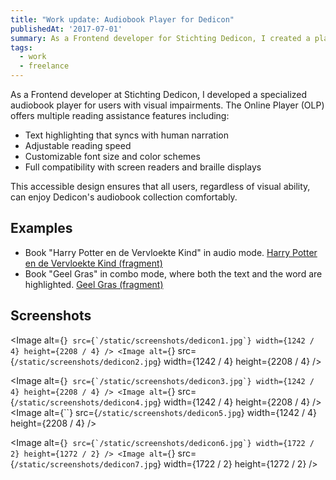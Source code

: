 ```yaml
---
title: "Work update: Audiobook Player for Dedicon"
publishedAt: '2017-07-01'
summary: As a Frontend developer for Stichting Dedicon, I created a player for their audiobook collection. It's built specifically for users with visual impairments.
tags:
  - work
  - freelance
---
```


As a Frontend developer at Stichting Dedicon, I developed a specialized audiobook player for users with visual impairments. The Online Player (OLP) offers multiple reading assistance features including:

- Text highlighting that syncs with human narration
- Adjustable reading speed
- Customizable font size and color schemes
- Full compatibility with screen readers and braille displays

This accessible design ensures that all users, regardless of visual ability, can enjoy Dedicon's audiobook collection comfortably.

## Examples

- Book "Harry Potter en de Vervloekte Kind" in audio mode. [Harry Potter en de Vervloekte Kind (fragment)](https://olp.netlify.app/?bookUrl=https://olp.netlify.app/harry-potter/ncc.html)
- Book "Geel Gras" in combo mode, where both the text and the word are highlighted. [Geel Gras (fragment)](https://olp.netlify.app/?bookUrl=https://olp.netlify.app/geel-gras/ncc.html)

## Screenshots

<Image
  alt={``}
  src={`/static/screenshots/dedicon1.jpg`}
  width={1242 / 4}
  height={2208 / 4}
/>
<Image
  alt={``}
  src={`/static/screenshots/dedicon2.jpg`}
  width={1242 / 4}
  height={2208 / 4}
/>

<Image
  alt={``}
  src={`/static/screenshots/dedicon3.jpg`}
  width={1242 / 4}
  height={2208 / 4}
/>
<Image
  alt={``}
  src={`/static/screenshots/dedicon4.jpg`}
  width={1242 / 4}
  height={2208 / 4}
/>
<Image
  alt={``}
  src={`/static/screenshots/dedicon5.jpg`}
  width={1242 / 4}
  height={2208 / 4}
/>

<Image
  alt={``}
  src={`/static/screenshots/dedicon6.jpg`}
  width={1722 / 2}
  height={1272 / 2}
/>
<Image
  alt={``}
  src={`/static/screenshots/dedicon7.jpg`}
  width={1722 / 2}
  height={1272 / 2}
/>
